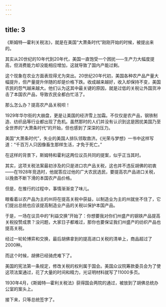 ```yaml
---
---
---
```

title: 3
---



《斯姆特—霍利关税法》，就是在美国“大萧条时代”刚刚开始的时候，被提出来的。

其实从20世纪的10年代到20年代，美国一直饱受一个困扰——生产力大幅度提高，但消费能力却没能相应增加，这就导致了国内产能过剩。

这个现象在农业方面表现得尤为突出。20世纪20年代初，美国各种农产品产量大幅提升，但产量提升伴随的却是价格下跌。收成越来越好，收入却保持不变，美国农民的怨气越来越大。他们认为这其中最关键的原因，就是过低的关税让外国货冲击了本国农产品，导致农民全都白忙活了。

那么怎么办？提高农产品关税呗！

1929年华尔街的大崩盘，更是让美国的经济雪上加霜。不仅仅是农产品，钢铁制造、纺织品等行业都出现了危机。虽然那时的人们并没有认识到这是困扰美国乃至全世界的“大萧条时代”的开始，但也感到了深深的压力。

美国“大萧条时代”，失业的美国人排队领取救济。《光荣与梦想》一书中这样写道：“千百万人只因像畜生那样生活，才免于死亡。”



在这样的背景下，斯姆特和霍利这两位议员共同的提案，似乎正当其时。

其实，这项关税法案最初涉及的只是进口农产品关税，这也并不违反胡佛的初衷——在1928年竞选时，他就答应过他的广大农民选民，要提高农产品进口关税，以挽救不断下滑的本国农产品价格。

但是，在推行的过程中，事情渐渐变了味儿。

眼看着以农产品为主的州将在提高关税中获益，以制造业为主的州就坐不住了，它们提出总统也应该提高制造业产品的关税以保护本国产品。

于是，一场在议员中的“利益交换”开始了：你想要我对你们州盛产的钢铁产品提高关税投赞成票？没问题，大家日子都难过，那你也要保证我们州盛产的纺织产品也提高关税。

经过一轮轮博弈和交换，最后胡佛拿到的提高进口关税的清单上，商品超过了2000种。

而这个时候，胡佛已经骑虎难下了。

美国的宪法第一条规定，修改关税的权利属于国会。美国众议院筹款委员会为了使这项法案通过，花了大量的时间和精力，光证明材料就写了11000多页。

1930年4月，《斯姆特—霍利关税法》获得国会两院的通过，被放到了胡佛总统办公室的案头上。

接下来，只等总统签字了。
